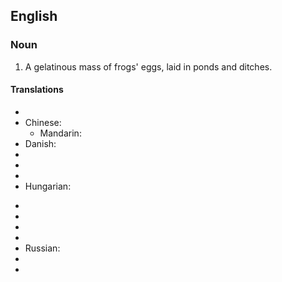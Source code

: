 ==English==

===Noun===
{{en-noun|-}}

# A gelatinous mass of frogs' eggs, laid in ponds and ditches.

====Translations====
{{trans-top|frogs' eggs}}
* {{trreq|Arabic}}
* Chinese:
** Mandarin: {{t|zh|蛙卵|tr=wāluǎn|sc=Hani}}
* Danish: {{t|da|frøyngel}}
* {{trreq|Finnish}}
* {{trreq|French}}
* {{trreq|German}}
* Hungarian: {{t|hu|békapete}}
{{trans-mid}}
* {{trreq|Italian}}
* {{trreq|Japanese}}
* {{trreq|Korean}}
* {{trreq|Portuguese}}
* Russian: {{t|ru|лягушачья икра|f|tr=ljagušáč’ja ikrá|sc=Cyrl}}
* {{trreq|Spanish}}
* {{trreq|Vietnamese}}
{{trans-bottom}}
{{count page|[[Wiktionary:Page count]]}}